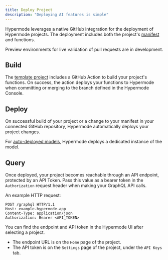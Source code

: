 ```yaml
---
title: Deploy Project
description: "Deploying AI features is simple"
---
```


Hypermode leverages a native GitHub integration for the deployment of Hypermode projects. The deployment includes both the project's [manifest](/manifest) and functions.

<Note>
  Preview environments for live validation of pull requests are in development.
</Note>

## Build

The [template project](https://github.com/hypermodeinc/base-template) includes a GitHub Action to build your project's functions. On success, the action deploys your functions to Hypermode when committing or merging to the branch defined in the Hypermode Console.

## Deploy

On successful build of your project or a change to your manifest in your connected GitHub repository, Hypermode automatically deploys your project changes.

For [auto-deployed models](/define-models#auto-deployed-models), Hypermode deploys a dedicated instance of the model.

## Query

Once deployed, your project becomes reachable through an API endpoint, protected by an API Token.
Pass this value as a bearer token in the `Authorization` request header when making your GraphQL API calls.

An example HTTP request:

```http
POST /graphql HTTP/1.1
Host: example.hypermode.app
Content-Type: application/json
Authorization: Bearer <API_TOKEN>
```

You can find the endpoint and API token in the Hypermode UI after selecting a project.

- The endpoint URL is on the `Home` page of the project.
- The API token is on the `Settings` page of the project, under the `API Keys` tab.
